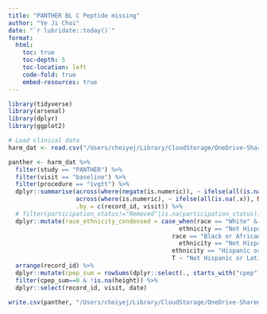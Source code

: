 ```yaml
---
title: "PANTHER BL C Peptide missing"
author: "Ye Ji Choi"
date: "`r lubridate::today()`"
format: 
  html:
    toc: true
    toc-depth: 5
    toc-location: left
    code-fold: true
    embed-resources: true
---
```


```r
library(tidyverse)
library(arsenal)
library(dplyr)
library(ggplot2)
```

```r
# Load clinical data
harm_dat <- read.csv("/Users/choiyej/Library/CloudStorage/OneDrive-SharedLibraries-UW/Laura Pyle - Bjornstad/Biostatistics Core Shared Drive/Data Harmonization/Data Clean/harmonized_dataset.csv", na.strings = "")

panther <- harm_dat %>% 
  filter(study == "PANTHER") %>%
  filter(visit == "baseline") %>%
  filter(procedure == "ivgtt") %>%
  dplyr::summarise(across(where(negate(is.numeric)), ~ ifelse(all(is.na(.x)), NA_character_, last(na.omit(.x)))),
                   across(where(is.numeric), ~ ifelse(all(is.na(.x)), NA_real_, mean(.x, na.rm = TRUE))),
                   .by = c(record_id, visit)) %>%
  # filter(participation_status!="Removed"|is.na(participation_status)) %>%
  dplyr::mutate(race_ethnicity_condensed = case_when(race == "White" & 
                                                ethnicity == "Not Hispanic or Latino" ~ "Not Hispanic or Latino White",
                                              race == "Black or African American" & 
                                                ethnicity == "Not Hispanic or Latino" ~ "Not Hispanic or Latino Black",
                                              ethnicity == "Hispanic or Latino" ~ "Hispanic or Latino",
                                              T ~ "Not Hispanic or Latino Other")) %>%
  arrange(record_id) %>%
  dplyr::mutate(cpep_sum = rowSums(dplyr::select(., starts_with("cpep")), na.rm = TRUE)) %>%
  filter(cpep_sum==0 & !is.na(height)) %>%
  dplyr::select(record_id, visit, date)

write.csv(panther, "/Users/choiyej/Library/CloudStorage/OneDrive-SharedLibraries-UW/Laura Pyle - Bjornstad/Biostatistics Core Shared Drive/Data Harmonization/Data Exports/panther_missing_bl_cpeptide.csv", row.names = F, na = "")
```


